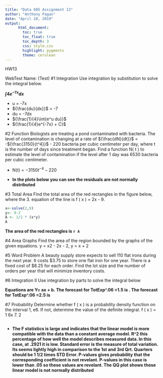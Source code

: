```yaml
---
title: "Data 605 Assignment 13"
author: "Anthony Pagan"
date: "April 28, 2019"
output: 
      html_document:
        toc: true
        toc_float: true
        toc_depth: 3
        css: style.css
        highlight: pygments
        theme: cerulean
---
```


HW13

WebTest Name: (Test)
#1 Integration
Use integration by substitution to solve the integral below.

**${\int{4e^{-7x}dx}}$**

* u = -7x 
* ${\frac{du}{dx}}$ = -7
* du = -7dx
* ${\frac{1}{4}\int{e^u du}}$
* ${\frac{1}{4}e^{-7x} + C}$

#2 Function
Biologists are treating a pond contaminated with bacteria. The level of contamination is changing at a rate of ${\frac{dN}{dt}}$ = -${\frac{3150}{t^4}}$ - 220 bacteria per cubic centimeter per day, where t is the number of days since treatment began. Find a function N( t ) to estimate the level of contamination if the level after 1 day was 6530 bacteria per cubic centimeter.

* N(t) = ${-3150t^{-4} - 220}$

- **In the plots below you can see the residuals are not normally distributed**


#3 Total Area
Find the total area of the red rectangles in the figure below, where the 3. equation of the line is f ( x ) = 2x - 9.

```r

x<-solve(2,9)
y<- 9-2
A <- 1/2 * (x*y)
A
```

**The area of the red rectangles is `r A` **


#4 Area Graphs
Find the area of the region bounded by the graphs of the given equations.
y = x2 - 2x - 2, y = x + 2


#5 Word Problem
A beauty supply store expects to sell 110 flat irons during the next year. It costs $3.75 to store one flat iron for one year. There is a fixed cost of $8.25 for each order. Find the lot size and the number of orders per year that will minimize inventory costs.

#6 Integration II
Use integration by parts to solve the integral below

**Equations are Y= ax + b. The forecast for TotExp^.06 =1.5 is . The forecast for TotExp^.06 =2.5 is**



#7 Probability
Determine whether f ( x ) is a probability density function on the interval 1, e6. If not, determine the value of the definite integral.
f ( x ) = 1
6x
7.
2

```r

```
- **The F statistics is large and indicates that the linear model is more compatible with the data than a constant average model. R^2 this percentage of how well the model describes measured data. In this case, at .2921 it is low. Standard error is the measure of total variation. Its seems lightly high in comparison to the 1st and 3rd Qrt. Quarters should be 1 1/2 times STD Error. P-values gives probability that the corresponding coefficient is not revelant. P-values in this case is lower than .05  so these values are revelant. The QQ plot shows these linear model is not normally distributed**


